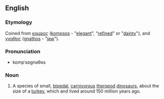 ==English==
===Etymology===
Coined from {{Gr.}} [[κομψος]] ([[kompsos]] - "[[elegant]]", "[[refined]]" or "[[dainty]]"), and [[γναθος]] ([[gnathos]] - "[[jaw]]").

===Pronunciation===
*kɒmpˈsɒgnəθəs

===Noun===
{{wikipedia}}
{{en-noun|compsognathi}}
# A species of small, [[bipedal]], [[carnivorous]] [[theropod]] [[dinosaur]]s, about the size of a [[turkey]], which and lived around 150 million years ago.